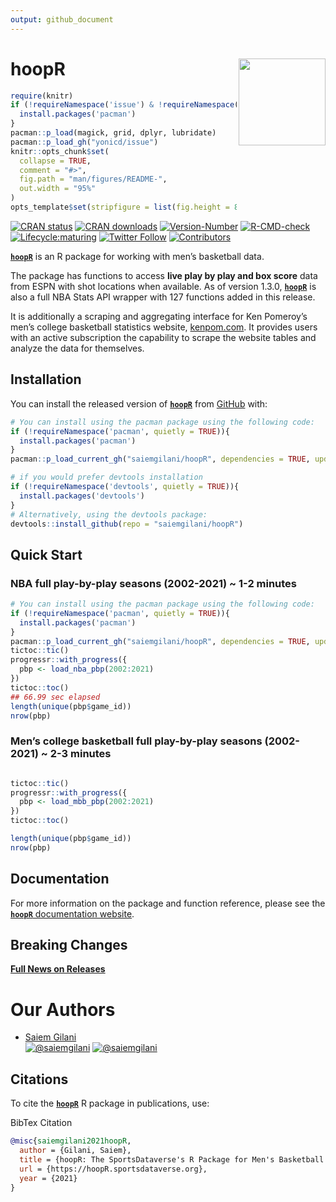 ```yaml
---
output: github_document
---
```


#

# hoopR <a href='https://hoopr.sportsdataverse.org/'><img src="https://hoopr.sportsdataverse.org/img/logo.png" align="right" height="139"/></a>
```r
require(knitr)
if (!requireNamespace('issue') & !requireNamespace('pacman')){
  install.packages('pacman')
}
pacman::p_load(magick, grid, dplyr, lubridate)
pacman::p_load_gh("yonicd/issue")
knitr::opts_chunk$set(
  collapse = TRUE,
  comment = "#>",
  fig.path = "man/figures/README-",
  out.width = "95%"
)
opts_template$set(stripfigure = list(fig.height = 8, out.width = "95%"))

```


<!-- badges: start -->

[![CRAN status](https://www.r-pkg.org/badges/version-last-release/hoopR?style=for-the-badge)](https://CRAN.R-project.org/package=hoopR)
[![CRAN downloads](http://cranlogs.r-pkg.org/badges/grand-total/hoopR)](https://CRAN.R-project.org/package=hoopR)
[![Version-Number](https://img.shields.io/github/r-package/v/saiemgilani/hoopR?label=hoopR&logo=R&style=for-the-badge)](https://github.com/saiemgilani/hoopR)  [![R-CMD-check](https://img.shields.io/github/workflow/status/saiemgilani/hoopR/R-CMD-check?label=R-CMD-Check&logo=R&logoColor=white&style=for-the-badge)](https://github.com/saiemgilani/hoopR/actions/workflows/R-CMD-check.yaml) [![Lifecycle:maturing](https://img.shields.io/badge/lifecycle-maturing-blue.svg?style=for-the-badge&logo=github)](https://github.com/saiemgilani/hoopR/) [![Twitter Follow](https://img.shields.io/twitter/follow/saiemgilani?color=blue&label=%40saiemgilani&logo=twitter&style=for-the-badge)](https://twitter.com/saiemgilani)  [![Contributors](https://img.shields.io/github/contributors/saiemgilani/hoopR?style=for-the-badge)](https://github.com/saiemgilani/hoopR/graphs/contributors)
<!-- badges: end -->

[**`hoopR`**](https://hoopr.sportsdataverse.org/) is an R package for working with men's basketball data. 

The package has functions to access **live play by play and box score** data from ESPN with shot locations when available. As of version 1.3.0, [**`hoopR`**](https://hoopr.sportsdataverse.org/) is also a full NBA Stats API wrapper with 127 functions added in this release.

It is additionally a scraping and aggregating interface for Ken Pomeroy's men's college basketball statistics website, [kenpom.com](https://kenpom.com/). It provides users with an active subscription the capability to scrape the website tables and analyze the data for themselves.

## Installation

You can install the released version of [**`hoopR`**](https://github.com/saiemgilani/hoopR/) from [GitHub](https://github.com/saiemgilani/hoopR) with:

```r
# You can install using the pacman package using the following code:
if (!requireNamespace('pacman', quietly = TRUE)){
  install.packages('pacman')
}
pacman::p_load_current_gh("saiemgilani/hoopR", dependencies = TRUE, update = TRUE)
```

```r
# if you would prefer devtools installation
if (!requireNamespace('devtools', quietly = TRUE)){
  install.packages('devtools')
}
# Alternatively, using the devtools package:
devtools::install_github(repo = "saiemgilani/hoopR")
```

## Quick Start

### **NBA full play-by-play seasons (2002-2021) ~ 1-2 minutes**
```r
# You can install using the pacman package using the following code:
if (!requireNamespace('pacman', quietly = TRUE)){
  install.packages('pacman')
}
pacman::p_load_current_gh("saiemgilani/hoopR", dependencies = TRUE, update = TRUE)
tictoc::tic()
progressr::with_progress({
  pbp <- load_nba_pbp(2002:2021)
})
tictoc::toc()
## 66.99 sec elapsed
length(unique(pbp$game_id))
nrow(pbp)
```


### **Men's college basketball full play-by-play seasons (2002-2021) ~ 2-3 minutes**
```r

tictoc::tic()
progressr::with_progress({
  pbp <- load_mbb_pbp(2002:2021)
})
tictoc::toc()

length(unique(pbp$game_id))
nrow(pbp)
```

## **Documentation**

For more information on the package and function reference, please see the  [**`hoopR`** documentation website](https://saiemgilani.github.io/hoopR/).

## **Breaking Changes**

[**Full News on Releases**](https://hoopr.sportsdataverse.org/CHANGELOG)


# **Our Authors**

-   [Saiem Gilani](https://twitter.com/saiemgilani)       
<a href="https://twitter.com/saiemgilani" target="blank"><img src="https://img.shields.io/twitter/follow/saiemgilani?color=blue&label=%40saiemgilani&logo=twitter&style=for-the-badge" alt="@saiemgilani" /></a>
<a href="https://github.com/saiemgilani" target="blank"><img src="https://img.shields.io/github/followers/saiemgilani?color=eee&logo=Github&style=for-the-badge" alt="@saiemgilani" /></a>


## **Citations**

To cite the [**`hoopR`**](https://hoopr.sportsdataverse.org) R package in publications, use:

BibTex Citation
```bibtex
@misc{saiemgilani2021hoopR,
  author = {Gilani, Saiem},
  title = {hoopR: The SportsDataverse's R Package for Men's Basketball Data.},
  url = {https://hoopR.sportsdataverse.org},
  year = {2021}
}
```

